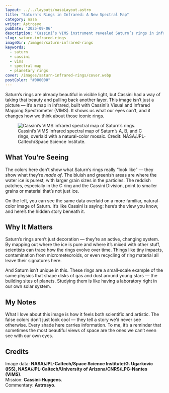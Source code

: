 ```yaml
---
layout: ../../layouts/nasaLayout.astro
title: "Saturn’s Rings in Infrared: A New Spectral Map"
category: nasa
writer: Astrosyo
pubDate: '2025-09-06'
description: "Cassini’s VIMS instrument revealed Saturn’s rings in infrared light, showing regions of pure water ice and variations in grain size across the A, B, and C rings."
slug: saturn-infrared-rings
imageDir: /images/saturn-infrared-rings
keywords:
  - saturn
  - cassini
  - vims
  - spectral map
  - planetary rings
cover: /images/saturn-infrared-rings/cover.webp
postColor: "#000000"
---
```


<section class="introduction-text">
  <p>
    Saturn’s rings are already beautiful in visible light, but Cassini had a way of
    taking that beauty and pulling back another layer.  
    This image isn’t just a picture — it’s a map in infrared, built with Cassini’s
    Visual and Infrared Mapping Spectrometer (VIMS). It shows us what our eyes can’t,
    and it changes how we think about those iconic rings.
  </p>
</section>

<section class="intro">
  <figure class="nasa-figure centered_flex">
    <img
      src={`${frontmatter.imageDir}/cover.webp`}
      alt="Cassini’s VIMS infrared spectral map of Saturn’s rings."
      class="nasa-image"
    />
    <figcaption>
      Cassini’s VIMS infrared spectral map of Saturn’s A, B, and C rings, overlaid with a
      natural-color mosaic. Credit: NASA/JPL-Caltech/Space Science Institute.
    </figcaption>
  </figure>
</section>

<section class="details">
  <h2>What You’re Seeing</h2>
  <p>
    The colors here don’t show what Saturn’s rings really “look like” — they show what
    they’re <em>made of</em>. The bluish and greenish areas are where the water ice is
    purest, with larger grain sizes in the particles. The reddish patches, especially in
    the C ring and the Cassini Division, point to smaller grains or material that’s not
    just ice.
  </p>
  <p>
    On the left, you can see the same data overlaid on a more familiar, natural-color
    image of Saturn. It’s like Cassini is saying: here’s the view you know, and here’s
    the hidden story beneath it.
  </p>
</section>

<section class="context">
  <h2>Why It Matters</h2>
  <p>
    Saturn’s rings aren’t just decoration — they’re an active, changing system. By
    mapping out where the ice is pure and where it’s mixed with other stuff, scientists
    can trace how the rings evolve over time. Things like tiny impacts, contamination
    from micrometeoroids, or even recycling of ring material all leave their signatures
    here.
  </p>
  <p>
    And Saturn isn’t unique in this. These rings are a small-scale example of the same
    physics that shape disks of gas and dust around young stars — the building sites of
    planets. Studying them is like having a laboratory right in our own solar system.
  </p>
</section>

<section class="notes">
  <h2>My Notes</h2>
  <p>
    What I love about this image is how it feels both scientific and artistic. The false
    colors don’t just look cool — they tell a story we’d never see otherwise. Every shade
    here carries information. To me, it’s a reminder that sometimes the most beautiful
    views of space are the ones we can’t even see with our own eyes.
  </p>
</section>

<section class="credits">
  <h2>Credits</h2>
  <p>
    Image data: <strong>NASA/JPL-Caltech/Space Science Institute/G. Ugarkovic (ISS),
    NASA/JPL-Caltech/University of Arizona/CNRS/LPG-Nantes (VIMS)</strong>.<br/>
    Mission: <strong>Cassini-Huygens</strong>.<br/>
    Commentary: <strong>Astrosyo</strong>.
  </p>
</section>